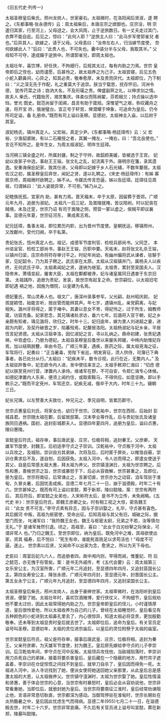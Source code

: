 

《旧五代史·列传一》

太祖圣穆皇后柴氏，邢州龙岗人，世家豪右。太祖微时，在洛阳闻后贤淑，遂 聘之。《东都事略·张永德传》云：周太祖柴后，本唐庄宗之嫔御也。庄宗没，明 宗遣归其家，行至河上，父母迓之，会大风雨，止于逆旅数日。有一丈夫走过其门， 衣弊不能自庇。后见之，惊曰：“此何人耶？”逆旅主人曰：“此马步军使郭雀兒 者也。”后异其人，欲嫁之，请于父母。父母恚曰：“汝帝左右人，归当嫁节度使， 奈何欲嫁此人？”后曰：“此贵人也，不可失也。囊中装分半与父母，我取其半。” 父母知不可夺，遂成婚于逆旅中。所谓郭雀兒，即周太祖也。

太祖壮年，喜饮博，好任侠，不拘细行，后规其太过，每有内助之力焉。世宗 皇帝即后之侄也，幼而谨愿，后甚怜之，故太祖养之为己子。太祖尝寝，后见五色 小蛇入颧鼻间，心异之，知其必贵，敬奉愈厚，未及贵而厌代。太祖即位，乃下制 曰：“义之深无先于作配，礼之重莫大于追崇。朕当宁载思，抚存怀旧。河洲令德， 犹传荇菜之诗；妫汭大名，不及珩璜之贵。俾盛副笄之礼，以伸求剑之情。故夫人 柴氏，代籍贻芳，湘灵集庆。体柔仪而陈阙翟，芬若椒兰；持贞操以选中珰，誉光 图史。懿范尚留于闺阃，昌言有助于箴规。深惟望气之艰，弥叹藏舟之速，将开宝 祚，俄谢璧台。宜正号于轩宫，俾潜耀于坤象，可追命为皇后。仍令所司定谥，备 礼册命。”既而有司上谥曰圣穆。显德初，太祖神主入庙，以后祔于其室。

淑妃杨氏，镇州真定人。父宏裕，真定少尹。《东都事略·杨廷璋传》云：父 宏裕，少渔貂裘陂，有以二石雁授之者，其翼一掩左，一掩右，曰：“吾北岳使也。” 言讫不知所之。是年生女，为周太祖淑妃，明年生廷璋。

当河朔三镇全盛之时，所属封疆，制之于守帅，故韶颜美媛，皆被选于王宫。 妃幼以良家子中选，事赵王王镕。张文礼之乱，妃流离于外。唐明宗在籓，录其遗 逸。安重诲保庇妃家，致其仕进，父母即以妃嫁于乡人石光辅，不数年嫠居。太祖 佐汉之初，属圣穆皇后弃世，闻妃之贤，遂以礼聘之。《宋史·杨廷璋传》：有姊 寡居京师，周祖微时欲聘之，姊不从。令媒氏传言恐逼，姊以告廷璋。廷璋往见周 祖，归谓姊曰：“此人姿貌异常，不可拒。”姊乃从之。

妃睦族抚孤，宜家内 助，甚有力焉。晋天福末，卒于太原，因留葬于晋郊。广顺元年九月，追册为淑妃。 太祖凡一后三妃，及嵩陵就掩，皆议陪祔。时以妃丧在贼境，未及迁窆，世宗乃诏 有司于嵩陵之侧，预营一冢以虚之，俟贼平即议襄事。显德元年夏，世宗征河东， 果成素志焉。

妃兄廷璋，蚤事太祖，即位累历内职，出为晋州节度使。皇朝抚运，移镇邢州， 又改鄜州，受代归阙，卒于私第。

贵妃张氏，恆州真定人也。祖记，成德军节度判官、检校兵部尚书。父同芝， 本州谘呈官、检校工部尚书，事赵王王镕，历职中要。天祐末，赵将张文礼杀王镕， 以镇州归梁，庄宗命将符存审讨平之。时妃年尚幼，有幽州偏将武从谏者，驻騑于 家，见妃韶令，乃为其子聘之。武氏家在太原。太祖从汉祖镇并门，属杨夫人以疾 终，无何武氏子卒，太祖素闻妃之贤，遂纳为继室。太祖贵，累封至吴国夫人。汉 隐帝末，萧墙变起，屠害大臣，太祖在鄴都被谗，妃与诸皇属同日遇害于东京旧第。 太祖践阼，追册为贵妃，发哀，故世宗有起复之命。世宗嗣位，以太祖旧宅即妃遇 祸之地，因施为僧院，以皇建为名焉。

德妃董氏，常山灵寿人也。祖文广，唐深州录事参军。父光嗣，赵州昭庆尉。 妃孩提颖悟，始能言听，按丝管而能辨其声。年七岁，遇镇州乱，亲党羁离，与妃 相失。潞州牙将得之，匿于褚中。其妻以息女不育，得妃怜之，过于所生，姆教师 箴，功容克备。妃家悲念，其兄瑀诸处求访，垂六七年。后潞将入官于朝，妃之乡 亲颇有知者，瑀见潞将，欣归之，时年十三。妃归逾年，嫁为里人刘进超之妻，进 超为内职，及契丹破晋之岁，陷蕃殁焉，妃嫠居洛阳。太祖杨淑妃与妃乡亲，平居 恆言妃贤德。太祖从汉祖幸洛，因忆淑妃之言，寻以礼纳之。鼎命初建，张贵妃遇 祸，中宫虚位，乃册为德妃。太祖自圣穆皇后蚤世以来屡失邦媛，中帏内助惟妃存 焉，加以结珮脱簪，率由令范。广顺三年夏，遇疾，医药之际，属太祖兗海之征， 车驾将行，妃奏曰：“正当暑毒，劳陛下省巡，明发宵征，须人供侍，司簿已下典 事者，各已处分从行。”太祖曰：“妃疾未平，数令诊视，此行在近，无繁内人。” 及太祖驻跸鲁中，妃志欲令内人进，发中使往来言之。太祖手敕郑仁诲曰：“切虑 德妃以朕至兗州行营，津置内人承侍。缘诸军在野，不可自安，令郑仁诲专心体候。 如德妃津置内人东来，便须上闻约住，或取索鞍马，不得供应。如意坚确，即以手 敕示之。”既而平定兗州，车驾还京，妃疾无减，俄卒于大内，时年三十九。辍朝 三日。

妃长兄瑀，以左赞善大夫致仕，仲兄元之、季兄自明，皆累历郡守。

世宗贞惠皇后刘氏，将家女也，幼归于世宗。汉乾祐中，世宗在西班，后始封 彭城县君。世宗随太祖在鄴，后留居邸第。汉末李业等作乱，后与贵妃张氏及诸皇 族同日遇祸。国初，追封彭城郡夫人。显德四年夏四月，追册为皇后，谥曰贞惠， 陵曰惠陵。

宣懿皇后符氏，祖存审，事后唐武皇、庄宗，位极将相，追封秦王。父彦卿， 天雄军节度使，封魏王。后初适李守贞之子崇训。汉乾祐中，守贞叛于河中，太祖 以兵攻之，及城陷，崇训自刃其弟妹，次将及后，后时匿于屏处，以帷箔自蔽，崇 训仓黄求后不及，遂自刎，后因获免。太祖入河中，令人访而得之，即遣女使送于 其父，自是后常感太祖大惠，拜太祖为养父。世宗镇澶渊日，太祖为世宗聘之。后 性和惠，善候世宗之旨，世宗或暴怒于下，后必从容救解，世宗甚重之，及即位， 册为皇后。世宗将南征，后常谏止之，言甚切直，世宗亦为之动容，洎车驾驻于淮 甸，久冒炎暑，后因忧恚成疾。显德二年七月二十一日，崩于滋德殿，时年二十有 六。世宗甚悼之。既而有司上谥曰宣懿，葬于新郑，陵曰懿陵。案：世宗有两符后， 其后符后，即宣懿之女弟也，入宋称符太后，是书不为立传，未免阙略。《五代史 补》：世宗皇后符氏，即魏王彦卿之女。时有相工视之大惊，密告魏王曰：“此女 贵不可言。”李守贞素有异志，因与子崇训娶之，礼毕，守贞甚有喜色。其后据河 中叛，高祖为枢密使，受命出征。后知高祖与其父有旧，城破之际，据堂门而坐， 叱诸军曰：“我符魏王女也，魏王与枢密太尉，兄弟之不若，汝等慎勿无礼。”于 是诸军耸然引退。顷之，高祖至，喜曰：“此女于白刃纷拏之际保全，可谓非常人 也。”乃归之魏王。至世宗即位，纳为皇后。既免河中之难，其母欲使出家，资其 福寿，后不悦曰：“死生有命，谁能髡首跣足以求苟活也！”母度不可逼，遂止。 世宗素以后贤，又闻命不以出家为念，愈贤之，所以为天下母也。

史臣曰：周室后妃凡六人，而追册者四，故中闱内则，罕得而闻，惟董妃、符 后之懿范，亦无愧于彤管矣。案：是书无外戚传，考《五代会要》云：周太祖第三 女乐安公主，为汉室所害，广顺元年二月追封，至显德四年四月，又追封莒国长公 主。第四女寿安公主，降张永德，广顺元年四月封，至显德元年，封晋国长公主。 第五女永宁公主，广顺元年九月追封，至显德四年四月，又追封梁国长公主。

太祖圣穆皇后柴氏，邢州龙岗人，出身于豪绅世家。太祖卑微时，在洛阳听到皇后贤淑，便娶了她。太祖壮年时，喜欢饮酒赌博，爱行侠仗义，不拘细节，皇后规劝他不要太过份，因此太祖常得她内助之力。世宗皇帝即皇后的侄儿，小时谨慎厚道，皇后很怜爱他，所以太祖收养为自己的儿子。曾经在太祖睡觉时，皇后看见有五种颜色的小蛇进到太祖鼻孔里去了，内心很惊异，知道太祖必将显贵，更加殷勤敬奉。还未等到太祖显贵时皇后就去世了。太祖即位后，追命为皇后。有关官员定谥号叫圣穆。显德初年，太祖的灵位进宗庙后，以皇后的灵位附祭于太祖的庙室。

世宗宣懿皇后符氏，祖父是符存审，服事后唐武皇、庄宗，位极将相，追封为秦王。父亲符彦卿，为天雄军节度使，封为魏王。皇后原先嫁给李守贞的儿子李崇训。后汉乾佑年间，李守贞在河中反叛，太祖领兵攻伐他，当敌城陷落时，李崇训用刀杀死自己的弟妹，接着将要杀害皇后，皇后藏在一个隐蔽的地方，用竹帘子遮盖着，李崇训在仓促惊慌之间找不到皇后，就举刀自杀了，皇后因而得免一死。太祖进入河中，派人寻访找到了她，便派女使将她送回她父亲那里，从此皇后总是感激太祖的大恩，认太祖做养父。世宗镇守澶渊时，太祖为世宗娶了她。皇后性情温和贤惠，善于体会世宗的心意，当世宗有时暴怒时，皇后必会从容劝说他，世宗非常看重她，当即位后，就册封她为皇后。当世宗将要南征江淮时，皇后经常劝谏阻止他，言语非常恳切耿直，世宗都深为感动。当御驾停驻在淮甸时，世宗长期处在炎热酷暑之中，皇后因此忧虑生气而得病。显德二年(955)七月二十一日，在滋德殿去世，时年二十六岁。世宗非常哀痛。不久后有关官员进上谥号叫宣懿，葬在新郑，陵墓叫懿陵。

